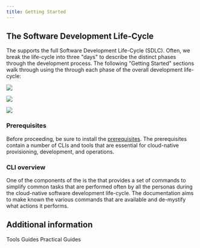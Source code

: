 ```yaml
---
title: Getting Started
---
```



## The Software Development Life-Cycle

The <Globals name="longName" /> supports the full Software Development Life-Cycle (SDLC). Often, we break the life-cycle
into three "days" to describe the distinct phases through the development process. The following "Getting Started" sections
walk through using the <Globals name="tinyName" /> through each phase of the overall development life-cycle:

<Row>
<Column colLg={4} colMd={4} noGutterMdLeft>
<ArticleCard
    color="dark"
    title="Day 0 - Install"
    subTitle="Plan and create the environments that will be used for development and production, including the supporting tools"
    href="/getting-started-day-0"
    >

![](./images/sysadmins2.jpg)

</ArticleCard>
</Column>
<Column colLg={4} colMd={4} noGutterMdLeft>
<ArticleCard
    color="dark"
    title="Day 1 - Build and deploy"
    subTitle="Get started developing applications using cloud-native practices and approaches to deliver code efficiently with quality from the start"
    href="/getting-started-day-1"
    >

![](./images/code.jpg)

</ArticleCard>
</Column>
<Column colLg={4} colMd={4} noGutterMdLeft>
<ArticleCard
    color="dark"
    title="Day 2 - Run and manage"
    subTitle="Promote applications using cloud-native practices then monitor, manage, and support the application through operations processes"
    href="/getting-started-day-2"
    >

![](./images/operations.jpg)

</ArticleCard>
</Column>
</Row>

### Prerequisites

Before proceeding, be sure to install the [<Globals name="shortName" /> prerequisites](./prereqs). The prerequisites
contain a number of CLIs and tools that are essential for cloud-native provisioning, development, and operations.

### CLI overview

One of the components of the <Globals name="shortName" /> is the [<Globals name="igccli" />](./cli) that provides a set
of commands to simplify common tasks that are performed often by all the personas during the cloud-native software
development life-cycle. The [<Globals name="igccli" />](./cli) documentation aims to make known the various commands
that are available and de-mystify what actions it performs.

## Additional information

<AnchorLinks>
  <AnchorLink to="/tools">Tools Guides</AnchorLink>
  <AnchorLink to="/practical">Practical Guides</AnchorLink>
</AnchorLinks>
